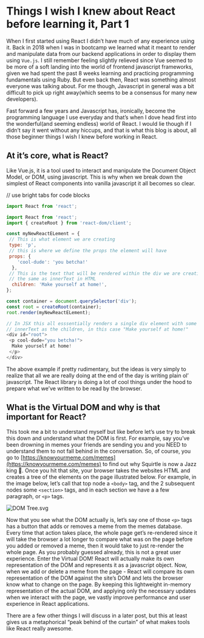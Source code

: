 # Things I wish I knew about React before learning it, Part 1

When I first started using React I didn’t have much of any experience using it. Back in 2018 when I was in bootcamp we learned what it meant to render and manipulate data from our backend applications in order to display them using  `Vue.js`. I still remember feeling slightly relieved since Vue seemed to be more of a soft landing into the world of frontend javascript frameworks, given we had spent the past 8 weeks learning and practicing programming fundamentals using Ruby. But even back then, React was something almost everyone was talking about. For me though, Javascript in general was a bit difficult to pick up right away(which seems to be a consensus for many new developers).

Fast forward a few years and Javascript has, ironically, become the programming language I use everyday and that’s when I dove head first into the wonderful(and seeming endless) world of React. I would lie though if I didn’t say it went without any hiccups, and that is what this blog is about, all those beginner things I wish I knew before working in React.

## At it’s core, what is React?

Like Vue.js, it is a tool used to interact and manipulate the Document Object Model, or DOM, using javascript. This is why when we break down the simplest of React components into vanilla javascript it all becomes so clear.


// use bright tabs for code blocks




```new-component.js
import React from 'react';
```

```new-component.js
import React from 'react';
import { createRoot } from 'react-dom/client';

const myNewReactELement = {
 // This is what element we are creating
 type: 'p',
 // this is where we define the props the element will have
 props: {
    'cool-dude': 'you betcha!'
  },
 // This is the text that will be rendered within the div we are creating,
 // the same as innerText in HTML
  children: 'Make yourself at home!',
};

const container = document.querySelector('div');
const root = createRoot(container);
root.render(myNewReactELement);

// In JSX this all esssentially renders a single div element with some
// innerText as the children, in this case "Make yourself at home!"
<div id="root">
 <p cool-dude="you betcha!">
  Make yourself at home!
 </p>
</div>
```

The above example if pretty rudimentary, but the ideas is very simply to realize that all we are really doing at the end of the day is writing plain ol’ javascript. The React library is doing a lot of cool things under the hood to prepare what we’ve written to be read by the browser.

## What is the Virtual DOM and why is that important for React?

This took me a bit to understand myself but like before let’s use try to break this down and understand what the DOM is first. For example, say you’ve been drowning in memes your friends are sending you and you NEED to understand them to not fall behind in the conversation. So, of course, you go to [https://knowyourmeme.com/memes](https://knowyourmeme.com/memes) to find out why Squirtle is now a Jazz king 🎷. Once you hit that site, your browser takes the websites HTML and creates a tree of the elements on the page illustrated below. For example, in the image below, let’s call that top node a `<body>` tag, and the 2 subsequent nodes some `<section>` tags, and in each section we have a a few paragraph, or `<p>` tags.

![DOM Tree.svg](https://rhbyzhuaaoerydufggrk.supabase.co/storage/v1/object/sign/Images/DOM%20Tree.svg?token=eyJhbGciOiJIUzI1NiIsInR5cCI6IkpXVCJ9.eyJ1cmwiOiJJbWFnZXMvRE9NIFRyZWUuc3ZnIiwiaWF0IjoxNzEwNzM0MjM1LCJleHAiOjE3NDIyNzAyMzV9.p90k2Z9kAsGOvONLTEGfm2nRu_lKL3c5QOhTiSTKQBo&t=2024-03-18T03%3A57%3A15.793Z)

Now that you see what the DOM actually is, let’s say one of those `<p>` tags has a button that adds or removes a meme from the memes database. Every time that action takes place, the whole page get’s re-rendered since it will take the browser a lot longer to compare what was on the page before you added or removed a meme, then it would take to just re-render the whole page. As you probably guessed already, this is not a great user experience. Enter the Virtual DOM! React will actually make its own representation of the DOM and represents it as a javascript object. Now, when we add or delete a meme from the page - React will compare its own representation of the DOM against the site’s DOM and lets the browser know what to change on the page. By keeping this lightweight in-memory representation of the actual DOM, and applying only the necessary updates when we interact with the page, we vastly improve performance and user experience in React applications.

There are a few other things I will discuss in a later post, but this at least gives us a metaphorical “peak behind of the curtain” of what makes tools like React really awesome.
